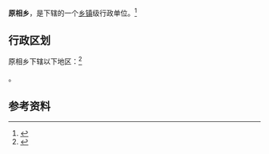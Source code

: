 {{中国乡级行政区|14/01/81/205/000}}

'''原相乡'''，是{{PRC admin/fullname|14/01/81/205/000|3}}下辖的一个[[乡镇|乡镇]]级行政单位。<ref>{{PRC admin/ref sgc|{{PRC admin/parent|14/01/81/205/000}}}}</ref>

== 行政区划 ==

原相乡下辖以下地区：<ref>{{PRC admin/ref sgc|14/01/81/205/000}}</ref>

{{PRC admin/children|14/01/81/205/000}}。

== 参考资料 ==

{{reflist}}

{{行政区划小作品}}
{{PRC admin/navcat|14/01/81/205/000}}